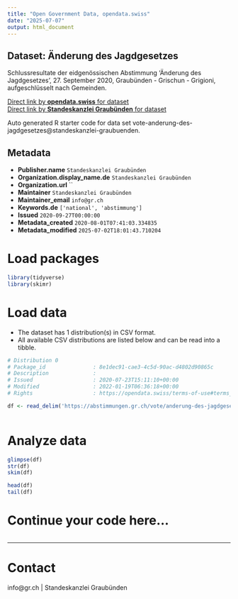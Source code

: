 ```yaml
---
title: "Open Government Data, opendata.swiss"
date: "2025-07-07"
output: html_document
---
```


## Dataset: Änderung des Jagdgesetzes

Schlussresultate der eidgenössischen Abstimmung 'Änderung des Jagdgesetzes', 27. September 2020, Graubünden - Grischun - Grigioni, aufgeschlüsselt nach Gemeinden.

[Direct link by **opendata.swiss** for dataset](https://opendata.swiss/de/dataset/anderung-des-jagdgesetzes)<br>
[Direct link by **Standeskanzlei Graubünden** for dataset](https://abstimmungen.gr.ch/vote/anderung-des-jagdgesetzes/data)

Auto generated R starter code for data set vote-anderung-des-jagdgesetzes@standeskanzlei-graubuenden.

## Metadata

- **Publisher.name** `Standeskanzlei Graubünden`
- **Organization.display_name.de** `Standeskanzlei Graubünden`
- **Organization.url** ``
- **Maintainer** `Standeskanzlei Graubünden`
- **Maintainer_email** `info@gr.ch`
- **Keywords.de** `['national', 'abstimmung']`
- **Issued** `2020-09-27T00:00:00`
- **Metadata_created** `2020-08-01T07:41:03.334835`
- **Metadata_modified** `2025-07-02T18:01:43.710204`


# Load packages

```r

library(tidyverse)
library(skimr)

```

# Load data

-   The dataset has 1 distribution(s) in CSV format.
-   All available CSV distributions are listed below and can be read into a tibble.

```r

# Distribution 0
# Package_id               : 8e1dec91-cae3-4c5d-90ac-d4802d90865c
# Description              : 
# Issued                   : 2020-07-23T15:11:10+00:00
# Modified                 : 2022-01-19T06:36:18+00:00
# Rights                   : https://opendata.swiss/terms-of-use#terms_by

df <- read_delim('https://abstimmungen.gr.ch/vote/anderung-des-jagdgesetzes/data-csv')



```

# Analyze data

```r

glimpse(df)
str(df)
skim(df)

head(df)
tail(df)

```

# Continue your code here...

```r

```

------------------------------------------------------------------------

# Contact

info@gr.ch | Standeskanzlei Graubünden
